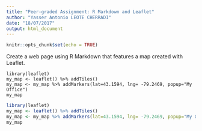 ```yaml
---
title: "Peer-graded Assignment: R Markdown and Leaflet"
author: "Yasser Antonio LEOTE CHERRADI"
date: "18/07/2017"
output: html_document
---
```


```r
knitr::opts_chunk$set(echo = TRUE)
```



Create a web page using R Markdown that features a map created with Leaflet.

```
library(leaflet)
my_map <- leaflet() %>% addTiles() 
my_map <- my_map %>% addMarkers(lat=43.1594, lng= -79.2469, popup="My Office")
my_map
```

```r
library(leaflet)
my_map <- leaflet() %>% addTiles() 
my_map <- my_map %>% addMarkers(lat=43.1594, lng= -79.2469, popup="My Office")
my_map
```



